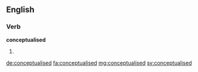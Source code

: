 ==English==

===Verb===
'''conceptualised'''

# {{past of|conceptualise}}

[[de:conceptualised]]
[[fa:conceptualised]]
[[mg:conceptualised]]
[[sv:conceptualised]]